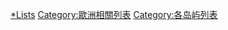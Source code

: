{{Portal|英国}}

[[Category:不列顛群島|*Lists]]
[[Category:歐洲相關列表|Category:歐洲相關列表]]
[[Category:各岛屿列表|Category:各岛屿列表]]